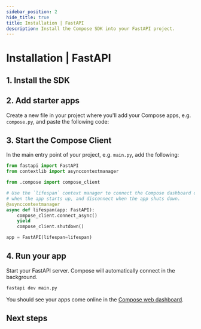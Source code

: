 ```yaml
---
sidebar_position: 2
hide_title: true
title: Installation | FastAPI
description: Install the Compose SDK into your FastAPI project.
---
```



# Installation | FastAPI

<Introduction framework="FastAPI" />

## 1. Install the SDK

<InstallSdkPython />

## 2. Add starter apps

Create a new file in your project where you'll add your Compose apps, e.g. `compose.py`, and paste the following code:

<StarterCodePython />

<ReplaceApiKey />


## 3. Start the Compose Client

In the main entry point of your project, e.g. `main.py`, add the following:

```python
from fastapi import FastAPI
from contextlib import asynccontextmanager

from .compose import compose_client

# Use the `lifespan` context manager to connect the Compose dashboard once
# when the app starts up, and disconnect when the app shuts down.
@asynccontextmanager
async def lifespan(app: FastAPI):
    compose_client.connect_async()
    yield
    compose_client.shutdown()

app = FastAPI(lifespan=lifespan)
```

<ConnectClientDetailsPython framework="FastAPI" />

## 4. Run your app

Start your FastAPI server. Compose will automatically connect in the background.

```bash
fastapi dev main.py
```

You should see your apps come online in the [Compose web dashboard](https://app.composehq.com/home).

## Next steps

<NextStepsPython />